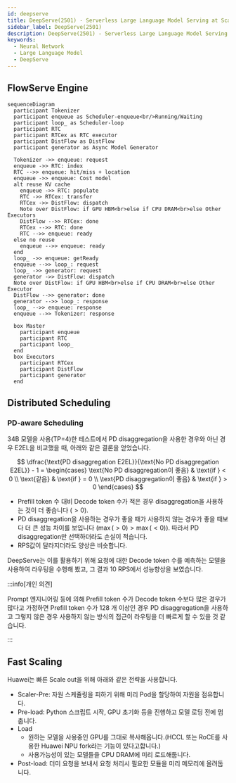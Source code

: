 ```yaml
---
id: deepserve
title: DeepServe(2501) - Serverless Large Language Model Serving at Scale
sidebar_label: DeepServe(2501)
description: DeepServe(2501) - Serverless Large Language Model Serving at Scale
keywords:
  - Neural Network
  - Large Language Model
  - DeepServe
---
```


## FlowServe Engine

```mermaid
sequenceDiagram
  participant Tokenizer
  participant enqueue as Scheduler-enqueue<br/>Running/Waiting
  participant loop_ as Scheduler-loop
  participant RTC
  participant RTCex as RTC executor
  participant DistFlow as DistFlow
  participant generator as Async Model Generator

  Tokenizer ->> enqueue: request
  enqueue ->> RTC: index
  RTC -->> enqueue: hit/miss + location
  enqueue ->> enqueue: Cost model
  alt reuse KV cache
    enqueue ->> RTC: populate
    RTC ->> RTCex: transfer
    RTCex ->> DistFlow: dispatch
    Note over DistFlow: if GPU HBM<br>else if CPU DRAM<br>else Other Executors
    DistFlow -->> RTCex: done
    RTCex -->> RTC: done
    RTC -->> enqueue: ready
  else no reuse
    enqueue -->> enqueue: ready
  end
  loop_ ->> enqueue: getReady
  enqueue -->> loop_: request
  loop_ ->> generator: request
  generator ->> DistFlow: dispatch
  Note over DistFlow: if GPU HBM<br>else if CPU DRAM<br>else Other Executor
  DistFlow -->> generator: done
  generator -->> loop_: response
  loop_ -->> enqueue: response
  enqueue -->> Tokenizer: response

  box Master
    participant enqueue
    participant RTC
    participant loop_
  end
  box Executors
    participant RTCex
    participant DistFlow
    participant generator
  end
```

## Distributed Scheduling

### PD-aware Scheduling

34B 모델을 사용(TP=4)한 테스트에서 PD disaggregation을 사용한 경우와 아닌 경우 E2EL을 비교했을 때, 아래와 같은 결론을 얻었습니다.

$$
\dfrac{\text{PD disaggregation E2EL}}{\text{No PD disaggregation E2EL}} - 1 = \begin{cases}
\text{No PD disaggregation이 좋음} & \text{if } < 0  \\
\text{같음} & \text{if } = 0  \\
\text{PD disaggregation이 좋음} & \text{if } > 0
\end{cases}
$$

- Prefill token 수 대비 Decode token 수가 적은 경우 disaggregation을 사용하는 것이 더 좋습니다 ($> 0$).
- PD disaggregation을 사용하는 경우가 좋을 때가 사용하지 않는 경우가 좋을 때보다 더 큰 성능 차이를 보입니다 ($\max(> 0) > \max(< 0)$). 따라서 PD disaggregation만 선택하더라도 손실이 적습니다.
- RPS값이 달라지더라도 양상은 비슷합니다.

DeepServe는 이를 활용하기 위해 요청에 대한 Decode token 수를 예측하는 모델을 사용하여 라우팅을 수행해 봤고, 그 결과 10 RPS에서 성능향상을 보였습니다.

:::info[개인 의견]

Prompt 엔지니어링 등에 의해 Prefill token 수가 Decode token 수보다 많은 경우가 많다고 가정하면 Prefill token 수가 128 개 이상인 경우 PD disaggregation을 사용하고 그렇지 않은 경우 사용하지 않는 방식의 접근이 라우팅을 더 빠르게 할 수 있을 것 같습니다.

:::

## Fast Scaling

Huawei는 빠른 Scale out을 위해 아래와 같은 전략을 사용합니다.

- Scaler-Pre: 자원 스케쥴링을 피하기 위해 미리 Pod을 할당하여 자원을 점유합니다.
- Pre-load: Python 스크립트 시작, GPU 초기화 등을 진행하고 모델 로딩 전에 멈춥니다.
- Load
  - 원하는 모델을 사용중인 GPU를 그대로 복사해옵니다.(HCCL 또는 RoCE를 사용한 Huawei NPU fork라는 기능이 있다고합니다.)
  - 사용가능성이 있는 모델들을 CPU DRAM에 미리 로드해둡니다.
- Post-load: 더미 요청을 보내서 요청 처리시 필요한 모듈을 미리 메모리에 올려둡니다.
